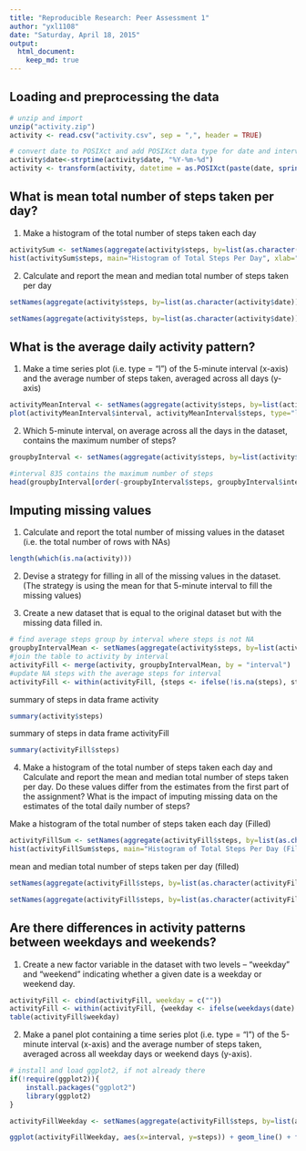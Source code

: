 ```yaml
---
title: "Reproducible Research: Peer Assessment 1"
author: "yxl1108"
date: "Saturday, April 18, 2015"
output: 
  html_document:
    keep_md: true
---
```


## Loading and preprocessing the data

```r
# unzip and import
unzip("activity.zip")
activity <- read.csv("activity.csv", sep = ",", header = TRUE)

# convert date to POSIXct and add POSIXct data type for date and interval
activity$date<-strptime(activity$date, "%Y-%m-%d")
activity <- transform(activity, datetime = as.POSIXct(paste(date, sprintf("%04d", interval)), format = "%Y-%m-%d %H%M"))
```
## What is mean total number of steps taken per day?

1. Make a histogram of the total number of steps taken each day

```r
activitySum <- setNames(aggregate(activity$steps, by=list(as.character(activity$date)), FUN = sum, na.rm = TRUE), c("date","steps"))
hist(activitySum$steps, main="Histogram of Total Steps Per Day", xlab="Total Steps Per Day", col="green")
```

2. Calculate and report the mean and median total number of steps taken per day

```r
setNames(aggregate(activity$steps, by=list(as.character(activity$date)), FUN = mean, na.rm = TRUE), c("date","meanSteps"))

setNames(aggregate(activity$steps, by=list(as.character(activity$date)), FUN = median, na.rm = TRUE), c("date","medianSteps"))
```

## What is the average daily activity pattern?

1. Make a time series plot (i.e. type = "l") of the 5-minute interval (x-axis) and the average number of steps taken, averaged across all days (y-axis)

```r
activityMeanInterval <- setNames(aggregate(activity$steps, by=list(activity$interval), FUN = mean, na.rm = TRUE), c("interval","steps"))
plot(activityMeanInterval$interval, activityMeanInterval$steps, type="l", xlab= "5-minute interval", ylab= "average steps", col="green" , lwd=1)
```

2. Which 5-minute interval, on average across all the days in the dataset, contains the maximum number of steps?

```r
groupbyInterval <- setNames(aggregate(activity$steps, by=list(activity$interval), FUN = sum, na.rm = TRUE), c("interval","steps"))

#interval 835 contains the maximum number of steps
head(groupbyInterval[order(-groupbyInterval$steps, groupbyInterval$interval),])
```

## Imputing missing values

1. Calculate and report the total number of missing values in the dataset (i.e. the total number of rows with NAs)

```r
length(which(is.na(activity)))
```

2. Devise a strategy for filling in all of the missing values in the dataset. (The strategy is using the mean for that 5-minute interval to fill the missing values)

3. Create a new dataset that is equal to the original dataset but with the missing data filled in.

```r
# find average steps group by interval where steps is not NA
groupbyIntervalMean <- setNames(aggregate(activity$steps, by=list(activity$interval), FUN = mean, na.rm = TRUE), c("interval","meanSteps"))
#join the table to activity by interval
activityFill <- merge(activity, groupbyIntervalMean, by = "interval")
#update NA steps with the average steps for interval
activityFill <- within(activityFill, {steps <- ifelse(!is.na(steps), steps, meanSteps)})
```
summary of steps in data frame activity
```r
summary(activity$steps)
```
summary of steps in data frame activityFill
```r
summary(activityFill$steps)
```

4. Make a histogram of the total number of steps taken each day and Calculate and report the mean and median total number of steps taken per day. Do these values differ from the estimates from the first part of the assignment? What is the impact of imputing missing data on the estimates of the total daily number of steps?



Make a histogram of the total number of steps taken each day (Filled)
```r
activityFillSum <- setNames(aggregate(activityFill$steps, by=list(as.character(activityFill$date)), FUN = sum), c("date","steps"))
hist(activityFillSum$steps, main="Histogram of Total Steps Per Day (Filled)", xlab="Total Steps Per Day", col="green")
```

mean and median total number of steps taken per day (filled)
```r
setNames(aggregate(activityFill$steps, by=list(as.character(activityFill$date)), FUN = mean ), c("date","meanSteps"))

setNames(aggregate(activityFill$steps, by=list(as.character(activityFill$date)), FUN = median), c("date","medianSteps"))
```

## Are there differences in activity patterns between weekdays and weekends?

1. Create a new factor variable in the dataset with two levels -- "weekday" and "weekend" indicating whether a given date is a weekday or weekend day.

```r
activityFill <- cbind(activityFill, weekday = c(""))
activityFill <- within(activityFill, {weekday <- ifelse(weekdays(date) == "Saturday" | weekdays(date) == "Sunday", "weekend", "weekday")})
table(activityFill$weekday)
```

2. Make a panel plot containing a time series plot (i.e. type = "l") of the 5-minute interval (x-axis) and the average number of steps taken, averaged across all weekday days or weekend days (y-axis). 

```r
# install and load ggplot2, if not already there
if(!require(ggplot2)){
    install.packages("ggplot2")
    library(ggplot2)
}

activityFillWeekday <- setNames(aggregate(activityFill$steps, by=list(activityFill$interval, activityFill$weekday), FUN = mean ), c("interval", "weekday", "steps"))

ggplot(activityFillWeekday, aes(x=interval, y=steps)) + geom_line() + facet_grid(weekday ~ .)


```